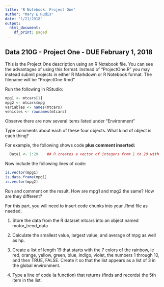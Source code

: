 ```yaml
---
title: 'R Notebook: Project One'
author: "Mary E Rudis"
date: "1/21/2018"
output:
  html_document:
    df_print: paged
---
```


## Data 210G - Project One - DUE February 1, 2018

This is the Project One description using an R Notebook file. You can see the advantages of using this format. Instead of "ProjectOne.R" you may instead submit projects in either R Markdown or R Notebook format. The filename will be "ProjectOne.Rmd"

Run the following in RStudio:

```r
mpg1 <- mtcars[1]
mpg2 <- mtcars$mpg
variables <- names(mtcars)
vehicles <- rownames(mtcars)

```

Observe there are now several items listed under "Environment"

Type comments about each of these four objects. What kind of object is each thing?

For example, the following shows code **plus comment inserted:**

```r
  Data1 <- 1:20    ## R creates a vector of integers from 1 to 20 with length 20
```

Now include the following lines of code:

```r
is.vector(mpg1)
is.data.frame(mpg1)
is.vector(mpg2)
```

Run and comment on the result. How are mpg1 and mpg2 the same? How are they different?

For this part, you will need to insert code chunks into your .Rmd file as needed.

1) Store the data from the R dataset mtcars into an object named motor_trend_data

2) Calculate the smallest value, largest value, and average of mpg as well as hp.

3) Create a list of length 19 that starts with the 7 colors of the rainbow, ie red, orange, yellow, green, blue, indigo, violet, the numbers 1 through 10, and then TRUE, FALSE. Create it so that the list appears as a list of 3 in the global environment.

4) Type a line of code (a function) that returns (finds and records) the 5th item in the list.
